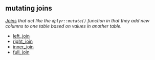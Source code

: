 ## mutating joins

<dfn>[Joins](j.html#joins) that act like the `dplyr::mutate()` function in that they add new columns to one table based on values in another table.</dfn>

* [left_join](l.html#left_join)
* [right_join](r.html#right_join)
* [inner_join](i.html#inner_join)
* [full_join](f.html#full_join)

